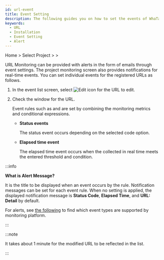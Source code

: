 ```yaml
---
id: url-event
title: Event Setting
description: The following guides you on how to set the events of WhaTap URL Monitoring service.
keywords:
  - URL
  - Installation
  - Event Setting
  - Alert
---
```


Home &gt; Select Project &gt; <Cmdname sid="side_event" className="uitext" /> &gt; <Cmdname sid="side_eventSetting" className="uitext" />

URL Monitoring can be provided with alerts in the form of emails through event settings. The project monitoring screen also provides notifications for real-time events. You can set individual events for the registered URLs as follows. 

1. In the event list screen, select ![Edit icon](/img/ico-edit.svg) <Cmdname sid="edit" className="uitext" /> for the URL to edit.

   <ImgLang img='url-event.png' desc='Event lists' />

2. Check the <Cmdname sid="edit_alert_setting" className="uitext" /> window for the URL. 

   <ImgLang img='url-event-mod.png' desc='URL event setting window' />

   Event rules such as <Cmdname sid="status" className="uitext" /> and <Cmdname sid="elapsed" className="uitext" /> are set by combining the monitoring metrics and conditional expressions.

   - **Status events**

     The status event occurs depending on the selected <Cmdname sid="status" className="uitext" /> code option.

     <ImgLang img='alert_status.png' desc='Status events' />

   - **Elapsed time event**

     The elapsed time event occurs when the <Cmdname sid="elapsed" className="uitext" /> collected in real time meets the entered threshold and condition.

     <ImgLang img='alert_elapsed.png' desc='Elapsed time event' />

:::info

**What is Alert Message?**

It is the title to be displayed when an event occurs by the rule. Notification messages can be set for each event rule. When no setting is applied, the displayed notification message is **Status Code**, **Elapsed Time**, and **URL: Detail** by default.

For alerts, see [the following](../support-env#support-notice) to find which event types are supported by monitoring platform.

:::

:::note

It takes about 1 minute for the modified URL to be reflected in the list.

:::
